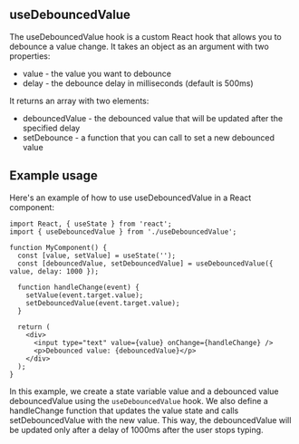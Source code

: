 
<Meta title="lib/hooks/useDebouncedValue" />

## useDebouncedValue

The useDebouncedValue hook is a custom React hook that allows you to debounce a value change. It takes an object as an argument with two properties:

-   value - the value you want to debounce
-   delay - the debounce delay in milliseconds (default is 500ms)

It returns an array with two elements:

-   debouncedValue - the debounced value that will be updated after the specified delay
-   setDebounce - a function that you can call to set a new debounced value

## Example usage

Here's an example of how to use useDebouncedValue in a React component:

```
import React, { useState } from 'react';
import { useDebouncedValue } from './useDebouncedValue';

function MyComponent() {
  const [value, setValue] = useState('');
  const [debouncedValue, setDebouncedValue] = useDebouncedValue({ value, delay: 1000 });

  function handleChange(event) {
    setValue(event.target.value);
    setDebouncedValue(event.target.value);
  }

  return (
    <div>
      <input type="text" value={value} onChange={handleChange} />
      <p>Debounced value: {debouncedValue}</p>
    </div>
  );
}
```

In this example, we create a state variable value and a debounced value debouncedValue using the `useDebouncedValue` hook. We also define a handleChange function that updates the value state and calls setDebouncedValue with the new value. This way, the debouncedValue will be updated only after a delay of 1000ms after the user stops typing.
